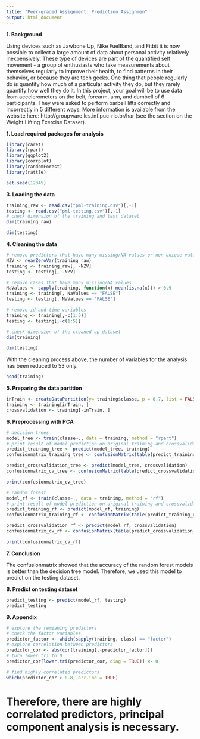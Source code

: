 ---
title: "Peer-graded Assignment: Prediction Assignmen"
output: html_document
---

**1. Background**

Using devices such as Jawbone Up, Nike FuelBand, and Fitbit it is now possible to collect a large amount of data about personal activity relatively inexpensively. These type of devices are part of the quantified self movement - a group of enthusiasts who take measurements about themselves regularly to improve their health, to find patterns in their behavior, or because they are tech geeks. One thing that people regularly do is quantify how much of a particular activity they do, but they rarely quantify how well they do it. In this project, your goal will be to use data from accelerometers on the belt, forearm, arm, and dumbell of 6 participants. They were asked to perform barbell lifts correctly and incorrectly in 5 different ways. More information is available from the website here: http://groupware.les.inf.puc-rio.br/har (see the section on the Weight Lifting Exercise Dataset).

**1. Load required packages for analysis**

```{r, echo=TRUE}
library(caret)
library(rpart)
library(ggplot2)
library(corrplot)
library(randomForest)
library(rattle)
```

```{r, echo=TRUE}
set.seed(12345)
```

**3. Loading the data**

```{r, echo=TRUE}
training_raw <- read.csv("pml-training.csv")[,-1]
testing <- read.csv("pml-testing.csv")[,-1]
# check dimension of the training and test dataset
dim(training_raw)
```
```{r, echo=TRUE}
dim(testing)
```

**4. Cleaning the data**

```{r, echo=TRUE}
# remove predictors that have many missing/NA values or non-unique values
NZV <- nearZeroVar(training_raw)
training <- training_raw[, -NZV]
testing <- testing[, -NZV]

# remove cases that have many missing/NA values
NaValues <- sapply(training, function(x) mean(is.na(x))) > 0.9
training <- training[, NaValues == "FALSE"]
testing <- testing[, NaValues == "FALSE"]

# remove id and time variables
training <- training[,-c(1:5)]
testing <- testing[,-c(1:5)]

# check dimension of the cleaned up dataset
dim(training)
```

```{r, echo=TRUE}
dim(testing)
```

With the cleaning process above, the number of variables for the analysis has been reduced to 53 only.

```{r, echo=TRUE}
head(training)
```

**5. Preparing the data partition**

```{r, echo=TRUE}
inTrain <- createDataPartition(y= training$classe, p = 0.7, list = FALSE)
training <- training[inTrain, ]
crossvalidation <- training[-inTrain, ]
```

**6. Preprocessing with PCA**



```{r, echo=TRUE}
# decision trees
model_tree <- train(classe~., data = training, method = "rpart")
# print result of model prediction on original training and crossvalidation dataset
predict_training_tree <- predict(model_tree, training)
confusionmatrix_training_tree <- confusionMatrix(table(predict_training_tree, training$classe))

predict_crossvalidation_tree <- predict(model_tree, crossvalidation)
confusionmatrix_cv_tree <- confusionMatrix(table(predict_crossvalidation_tree, crossvalidation$classe))

print(confusionmatrix_cv_tree)
```


```{r, echo=TRUE}
# random forest
model_rf <- train(classe~., data = training, method = "rf")
# print result of model prediction on original training and crossvalidation dataset
predict_training_rf <- predict(model_rf, training)
confusionmatrix_training_rf <- confusionMatrix(table(predict_training_rf, training$classe))

predict_crossvalidation_rf <- predict(model_rf, crossvalidation)
confusionmatrix_cv_rf <- confusionMatrix(table(predict_crossvalidation_rf, crossvalidation$classe))

print(confusionmatrix_cv_rf)
```


**7. Conclusion**

The confusionmatrix showed that the accuracy of the random forest models is better than the decision tree model. Therefore, we used this model to predict on the testing dataset.

**8. Predict on testing dataset**


```{r, echo=TRUE}
predict_testing <- predict(model_rf, testing)
predict_testing
```

**9. Appendix**

```{r, echo=TRUE}
# explore the remianing predictors
# check the factor variables
predictor_factor <- which(sapply(training, class) == "factor")
# explore correlation between predictors
predictor_cor <- abs(cor(training[,-predictor_factor]))
# turn lower tri to 0
predictor_cor[lower.tri(predictor_cor, diag = TRUE)] <- 0

```



```{r, echo=TRUE}
# find highly correlated predictors
which(predictor_cor > 0.8, arr.ind = TRUE)
```

# Therefore, there are highly correlated predictors, principal component analysis is necessary.